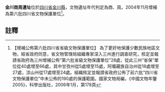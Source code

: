 {{msg:四川省文物保護單位
|名稱 = 金川商周遺址
|編號 = ？
|圖片 = 
|級別 = S6A
|分類 = 
|時代 = 商周
|地点 = [[四川省|四川省]][[金川縣|金川縣]]
|坐標 =
|登錄 = 2004年11月
}}
'''金川商周遺址'''位於[[四川省|四川省]][[金川縣|金川縣]]，文物遺址年代判定為商、周。2004年11月增補為第六批四川省文物保護單位<ref>【增補公佈第六批四川省省級文物保護單位】  為了更好地保護少數民族地區文物，經省政府同意，省文物管理局組織專家深入三州進行調查研究，核定並報請省政府為三州增補公佈“第六批省級文物保護單位”28處，從此三州“省保”單位從40處增至66處，其中甘孜州從5處增至15處，阿壩藏族自治州從18處增至27處，涼山州從17處增至24處。組織核定並報請省政府公佈了前六批“四川省文物保護單位”中未公佈的190處的保護範圍。國家文物局編，《中國文物年鑒2005》，科學出版社，2006年1月，第178頁</ref>。
==註釋==
{{reflist}}
{{文物保護單位小作品}}